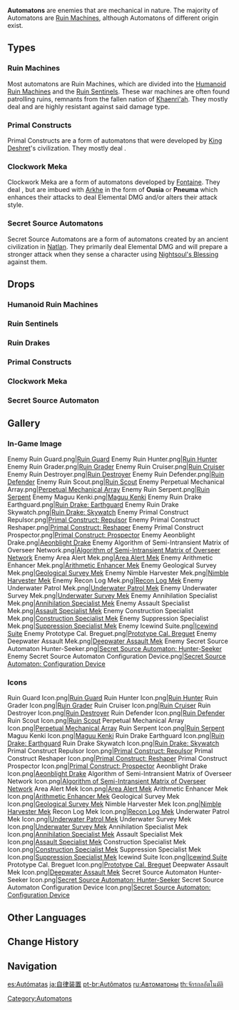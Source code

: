 {{About|the enemy family|[[Freminet]]'s Constellation|Automaton (Constellation)}}
{{Terminology Infobox
|image        = Ruin Guard Icon.png
|type         = Enemy Families
}}
'''Automatons''' are enemies that are mechanical in nature. The majority of Automatons are [[Ruin Machines]], although Automatons of different origin exist.

==Types==
{{Enemy Table}}

===Ruin Machines===
{{Main|Ruin Machines}}
Most automatons are Ruin Machines, which are divided into the [[Humanoid Ruin Machines]] and the [[Ruin Sentinels]]. These war machines are often found patrolling ruins, remnants from the fallen nation of [[Khaenri'ah]]. They mostly deal {{Color|Physical DMG}} and are highly resistant against said damage type.

===Primal Constructs===
{{Main|Primal Construct}}

Primal Constructs are a form of automatons that were developed by [[King Deshret]]'s civilization. They mostly deal {{Color|Physical DMG}}.

===Clockwork Meka===
{{Main|Clockwork Meka}}

Clockwork Meka are a form of automatons developed by [[Fontaine]]. They deal {{Color|Physical DMG}}, but are imbued with [[Arkhe]] in the form of '''Ousia''' or '''Pneuma''' which enhances their attacks to deal Elemental DMG and/or alters their attack style.

===Secret Source Automatons===
{{Main|Secret Source Automaton}}

Secret Source Automatons are a form of automatons created by an ancient civilization in [[Natlan]]. They primarily deal Elemental DMG and will prepare a stronger attack when they sense a character using [[Nightsoul's Blessing]] against them.

==Drops==
===Humanoid Ruin Machines===
{{Drops|Humanoid Ruin Machines}}

===Ruin Sentinels===
{{Drops|Ruin Sentinels}}

===Ruin Drakes===
{{Drops|Ruin Drakes}}

===Primal Constructs===
{{Drops|Primal Constructs}}

===Clockwork Meka===
{{Drops|Clockwork Meka}}

===Secret Source Automaton===
{{Drops|Secret Source Automaton: Hunter-Seeker}}

==Gallery==
===In-Game Image===
<gallery>
Enemy Ruin Guard.png|[[Ruin Guard]]
Enemy Ruin Hunter.png|[[Ruin Hunter]]
Enemy Ruin Grader.png|[[Ruin Grader]]
Enemy Ruin Cruiser.png|[[Ruin Cruiser]]
Enemy Ruin Destroyer.png|[[Ruin Destroyer]]
Enemy Ruin Defender.png|[[Ruin Defender]]
Enemy Ruin Scout.png|[[Ruin Scout]]
Enemy Perpetual Mechanical Array.png|[[Perpetual Mechanical Array]]
Enemy Ruin Serpent.png|[[Ruin Serpent]]
Enemy Maguu Kenki.png|[[Maguu Kenki]]
Enemy Ruin Drake Earthguard.png|[[Ruin Drake: Earthguard]]
Enemy Ruin Drake Skywatch.png|[[Ruin Drake: Skywatch]]
Enemy Primal Construct Repulsor.png|[[Primal Construct: Repulsor]]
Enemy Primal Construct Reshaper.png|[[Primal Construct: Reshaper]]
Enemy Primal Construct Prospector.png|[[Primal Construct: Prospector]]
Enemy Aeonblight Drake.png|[[Aeonblight Drake]]
Enemy Algorithm of Semi-Intransient Matrix of Overseer Network.png|[[Algorithm of Semi-Intransient Matrix of Overseer Network]]
Enemy Area Alert Mek.png|[[Area Alert Mek]]
Enemy Arithmetic Enhancer Mek.png|[[Arithmetic Enhancer Mek]]
Enemy Geological Survey Mek.png|[[Geological Survey Mek]]
Enemy Nimble Harvester Mek.png|[[Nimble Harvester Mek]]
Enemy Recon Log Mek.png|[[Recon Log Mek]]
Enemy Underwater Patrol Mek.png|[[Underwater Patrol Mek]]
Enemy Underwater Survey Mek.png|[[Underwater Survey Mek]]
Enemy Annihilation Specialist Mek.png|[[Annihilation Specialist Mek]]
Enemy Assault Specialist Mek.png|[[Assault Specialist Mek]]
Enemy Construction Specialist Mek.png|[[Construction Specialist Mek]]
Enemy Suppression Specialist Mek.png|[[Suppression Specialist Mek]]
Enemy Icewind Suite.png|[[Icewind Suite]]
Enemy Prototype Cal. Breguet.png|[[Prototype Cal. Breguet]]
Enemy Deepwater Assault Mek.png|[[Deepwater Assault Mek]]
Enemy Secret Source Automaton Hunter-Seeker.png|[[Secret Source Automaton: Hunter-Seeker]]
Enemy Secret Source Automaton Configuration Device.png|[[Secret Source Automaton: Configuration Device]]
</gallery>

===Icons===
<gallery>
Ruin Guard Icon.png|[[Ruin Guard]]
Ruin Hunter Icon.png|[[Ruin Hunter]]
Ruin Grader Icon.png|[[Ruin Grader]]
Ruin Cruiser Icon.png|[[Ruin Cruiser]]
Ruin Destroyer Icon.png|[[Ruin Destroyer]]
Ruin Defender Icon.png|[[Ruin Defender]]
Ruin Scout Icon.png|[[Ruin Scout]]
Perpetual Mechanical Array Icon.png|[[Perpetual Mechanical Array]]
Ruin Serpent Icon.png|[[Ruin Serpent]]
Maguu Kenki Icon.png|[[Maguu Kenki]]
Ruin Drake Earthguard Icon.png|[[Ruin Drake: Earthguard]]
Ruin Drake Skywatch Icon.png|[[Ruin Drake: Skywatch]]
Primal Construct Repulsor Icon.png|[[Primal Construct: Repulsor]]
Primal Construct Reshaper Icon.png|[[Primal Construct: Reshaper]]
Primal Construct Prospector Icon.png|[[Primal Construct: Prospector]]
Aeonblight Drake Icon.png|[[Aeonblight Drake]]
Algorithm of Semi-Intransient Matrix of Overseer Network Icon.png|[[Algorithm of Semi-Intransient Matrix of Overseer Network]]
Area Alert Mek Icon.png|[[Area Alert Mek]]
Arithmetic Enhancer Mek Icon.png|[[Arithmetic Enhancer Mek]]
Geological Survey Mek Icon.png|[[Geological Survey Mek]]
Nimble Harvester Mek Icon.png|[[Nimble Harvester Mek]]
Recon Log Mek Icon.png|[[Recon Log Mek]]
Underwater Patrol Mek Icon.png|[[Underwater Patrol Mek]]
Underwater Survey Mek Icon.png|[[Underwater Survey Mek]]
Annihilation Specialist Mek Icon.png|[[Annihilation Specialist Mek]]
Assault Specialist Mek Icon.png|[[Assault Specialist Mek]]
Construction Specialist Mek Icon.png|[[Construction Specialist Mek]]
Suppression Specialist Mek Icon.png|[[Suppression Specialist Mek]]
Icewind Suite Icon.png|[[Icewind Suite]]
Prototype Cal. Breguet Icon.png|[[Prototype Cal. Breguet]]
Deepwater Assault Mek Icon.png|[[Deepwater Assault Mek]]
Secret Source Automaton Hunter-Seeker Icon.png|[[Secret Source Automaton: Hunter-Seeker]]
Secret Source Automaton Configuration Device Icon.png|[[Secret Source Automaton: Configuration Device]]
</gallery>

==Other Languages==
{{Other Languages
|en       = Automatons
|zhs      = 自律机关
|zhs_rm   = Zìlǜ Jīguān
|zht      = 自律機關
|zht_rm   = Zìlǜ Jīguān
|zh_tl    = 
|ja       = 自律装置
|ja_rm    = Jiritsu Souchi
|ja_tl    = Automatic Devices
|ko       = 자동 장치
|ko_tl    = Automatic Device
|es       = Autómatas
|es_tl    = Automatons
|fr       = Automates
|fr_tl    = Automatons
|ru       = Автоматоны
|ru_tl    = Automatons
|th       = จักรกลอัตโนมัติ
|th_rm    = Chakkon At-ta-no-mat
|th_tl    = Automaton
|vi       = Cơ Quan Tự Động
|vi_tl    = 
|de       = Automata
|de_tl    = Automatons
|id       = Automaton
|pt       = Autômatos
|pt_tl    = Automatons
|tr       = Robotlar
|tr_tl    = Robots
|it       = Automi
|it_tl    = Automatons
}}

==Change History==
{{Change History|1.0}}

==Navigation==
{{Enemy Navbox|type=Families}}
[[Category:Automatons]]

[[es:Autómatas]]
[[ja:自律装置]]
[[pt-br:Autômatos]]
[[ru:Автоматоны]]
[[th:จักรกลอัตโนมัติ]]
